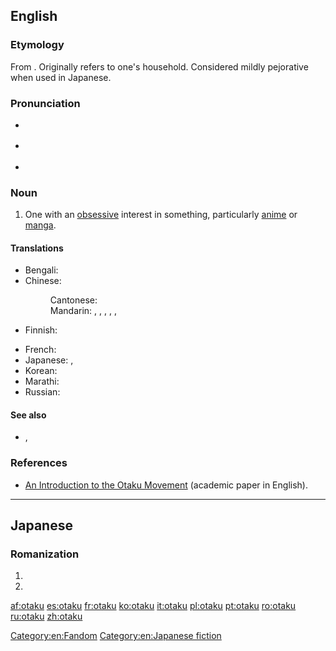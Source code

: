 ==English==
{{was wotd|2008|June|20}}
{{wikipedia}}

===Etymology===
From {{etyl|ja|en}} {{m|ja|おたく|gloss=nerd}}. Originally refers to one's household. Considered mildly pejorative when used in Japanese.

===Pronunciation===
* {{a|UK}} {{IPA|/əʊˈtɑːkuː/|[əʊ̯ˈtʰɑːkuː]|lang=en}}
* {{a|US}} {{IPA|/oʊˈtɑku/|[oʊ̯ˈtʰɑku]|lang=en}}
* {{audio|en-us-otaku.ogg|Audio (US)|lang=en}}

===Noun===
{{en-noun}}

# {{lb|en|fandom}} One with an [[obsessive]] interest in something, particularly [[anime]] or [[manga]].

====Translations====
{{trans-top|one with an obsessive interest}}
* Bengali: {{t|bn|ওতাকু|tr=otāku}}
* Chinese:
*: Cantonese: {{t|yue|御宅族|tr=jyu6 zaak6-2 zuk6|sc=Hani}}
*: Mandarin: {{qualifier|male nerd}} {{t+|cmn|宅男|tr=zháinán|sc=Hani}}, {{qualifier|female nerd}} {{t+|cmn|宅女|tr=zháinǚ|sc=Hani}}, {{t+|cmn|御宅族|tr=yùzháizú|sc=Hani}}, {{qualifier|fan}} {{t+|cmn|粉絲|sc=Hani}}, {{t+|cmn|粉丝|tr=fěnsī|sc=Hani}}, {{qualifier|one obsessed with Japanese things}} {{t+|cmn|哈日族|tr=hāRìzú|sc=Hani}}
* Finnish: {{t|fi|otaku}}
{{trans-mid}}
* French: {{t+|fr|otaku|m|f}}
* Japanese: {{t|ja|オタク|tr=otaku}}, {{t+|ja|おたく|tr=otaku}}
* Korean: {{t+|ko|오타쿠|tr=otaku}}
* Marathi: {{t|mr|ओताकु|tr=otāku|sc=Deva}}
* Russian: {{t+|ru|ота́ку|m|f}}
{{trans-bottom}}

====See also====
* {{l|en|fanboy}}, {{l|en|fangirl}}

===References===
* [http://www.brunel.ac.uk/4042/entertext4.1/lamarre1.pdf An Introduction to the Otaku Movement] (academic paper in English).

[[Category:en:Fandom]]
[[Category:en:Japanese fiction]]

----

==Japanese==

===Romanization===
{{ja-romaji}}

# {{ja-romanization of|おたく}}
# {{ja-romanization of|オタク}}

[[af:otaku]]
[[es:otaku]]
[[fr:otaku]]
[[ko:otaku]]
[[it:otaku]]
[[pl:otaku]]
[[pt:otaku]]
[[ro:otaku]]
[[ru:otaku]]
[[zh:otaku]]